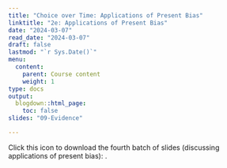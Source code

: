 ```yaml
---
title: "Choice over Time: Applications of Present Bias"
linktitle: "2e: Applications of Present Bias"
date: "2024-03-07"
read_date: "2024-03-07"
draft: false
lastmod: "`r Sys.Date()`"
menu:
  content:
    parent: Course content
    weight: 1
type: docs
output:
  blogdown::html_page:
    toc: false
slides: "09-Evidence"

---
```


Click this icon to download the fourth batch of slides (discussing applications of present bias): [<i class="fas fa-file-download"></i>](/ps/Lecture2e.pdf).

